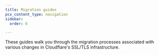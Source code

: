 ```yaml
---
title: Migration guides
pcx_content_type: navigation
sidebar:
  order: 6

---
```



These guides walk you through the migration processes associated with various changes in Cloudflare's SSL/TLS infrastructure.

<DirectoryListing />
